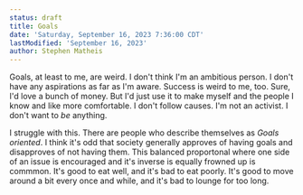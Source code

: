 ```yaml
---
status: draft
title: Goals
date: 'Saturday, September 16, 2023 7:36:00 CDT'
lastModified: 'September 16, 2023'
author: Stephen Matheis
---
```


Goals, at least to me, are weird. I don't think I'm an ambitious person. I don't have any aspirations as far as I'm aware. Success is weird to me, too. Sure, I'd love a bunch of money. But I'd just use it to make myself and the people I know and like more comfortable. I don't follow causes. I'm not an activist. I don't want to _be_ anything.

I struggle with this. There are people who describe themselves as _Goals oriented_. I think it's odd that society generally approves of having goals and disapproves of not having them. This balanced proportonal where one side of an issue is encouraged and it's inverse is equally frowned up is commmon. It's good to eat well, and it's bad to eat poorly. It's good to move around a bit every once and while, and it's bad to lounge for too long.
